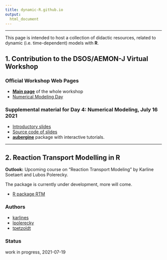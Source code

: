 ```yaml
---
title: dynamic-R.github.io
output:
  html_document
--- 
```


----


This page is intended to host a collection of didactic resources, related to 
dynamic (i.e. time-dependent) models with **R**.


##  1. Contribution to the DSOS/AEMON-J Virtual Workshop

### Official Workshop Web Pages

* [**Main page**](https://aquaticdatasciopensci.github.io/) of the whole workshop
* [Numerical Modeling Day](https://aquaticdatasciopensci.github.io/day4-numericalmodeling/)

### Supplemental material for Day 4: Numerical Modeling, July 16 2021

* [Introductory slides](https://dynamic-r.github.io/hacking-limnology/)
* [Source code of slides](https://github.com/dynamic-R/hacking-limnology)
* [**aubergine**](https://github.com/dynamic-R/aubergine) package with 
interactive tutorials.

--- 

## 2. Reaction Transport Modelling in R

**Outlook:** Upcoming course on "Reaction Transport Modeling" by Karline Soetaert and Lubos Polerecky.

The package is currently under development, more will come.

* [R package RTM](https://github.com/dynamic-R/RTM)


### Authors

* [karlines](https://github.com/karlines)
* [lpolerecky](https://github.com/lpolerecky)
* [tpetzoldt](https://github.com/tpetzoldt)



### Status

work in progress, 2021-07-19
